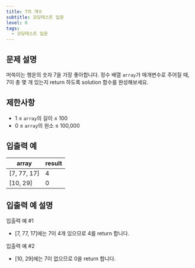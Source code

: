 ```yaml
---
title: 7의 개수
subtitle: 코딩테스트 입문
level: 0
tags:
  - 코딩테스트 입문
---
```


## 문제 설명

머쓱이는 행운의 숫자 7을 가장 좋아합니다. 정수 배열 `array`가 매개변수로 주어질 때, 7이 총 몇 개 있는지 return 하도록 solution 함수를 완성해보세요.

## 제한사항

- 1 ≤ `array`의 길이 ≤ 100
- 0 ≤ `array`의 원소 ≤ 100,000

## 입출력 예

| array         | result |
| ------------- | ------ |
| \[7, 77, 17\] | 4      |
| \[10, 29\]    | 0      |

## 입출력 예 설명

입출력 예 #1

- \[7, 77, 17\]에는 7이 4개 있으므로 4를 return 합니다.

입출력 예 #2

- \[10, 29\]에는 7이 없으므로 0을 return 합니다.
